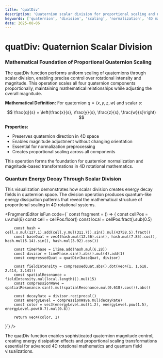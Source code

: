 ```yaml
---
title: 'quatDiv'
description: 'Quaternion scalar division for proportional scaling and normalization operations'
keywords: ['quaternion', 'division', 'scaling', 'normalization', '4D mathematics']
date: 2025-08-06
---
```



# quatDiv: Quaternion Scalar Division

### Mathematical Foundation of Proportional Quaternion Scaling

The quatDiv function performs uniform scaling of quaternions through scalar division, enabling precise control over rotational intensity and magnitude. This operation scales all four quaternion components proportionally, maintaining mathematical relationships while adjusting the overall magnitude.

**Mathematical Definition:**
For quaternion $q = (x, y, z, w)$ and scalar $s$:

$$
\frac{q}{s} = \left(\frac{x}{s}, \frac{y}{s}, \frac{z}{s}, \frac{w}{s}\right)
$$

**Properties:**

- Preserves quaternion direction in 4D space
- Enables magnitude adjustment without changing orientation
- Essential for normalization preprocessing
- Creates proportional scaling across all components

This operation forms the foundation for quaternion normalization and magnitude-based transformations in 4D rotational mathematics.

### Quantum Energy Decay Through Scalar Division

This visualization demonstrates how scalar division creates energy decay fields in quaternion space. The division operation produces quantum-like energy dissipation patterns that reveal the mathematical structure of proportional scaling in 4D rotational systems.

<FragmentEditor
        isFun
        code={`
const fragment = () => {
        const cellPos = uv.mul(6)
        const cell = cellPos.floor()
        const local = cellPos.fract().sub(0.5)

        const hash = cell.x.mul(127.1).add(cell.y.mul(311.7)).sin().mul(43758.5).fract()
        const baseQuat = vec4(hash.mul(12.56).sin(), hash.mul(7.85).cos(), hash.mul(5.14).sin(), hash.mul(3.92).cos())

        const timePhase = iTime.add(hash.mul(6.28))
        const divisor = timePhase.sin().abs().mul(4).add(1)
        const compressedQuat = quatDiv(baseQuat, divisor)

        const fieldIntensity = compressedQuat.abs().dot(vec4(1, 1.618, 2.414, 3.141))
        const spatialResonance = fieldIntensity.mul(local.length()).mul(15)
        const compressionWave = spatialResonance.sin().mul(spatialResonance.mul(0.618).cos()).abs()

        const decayRate = divisor.reciprocal()
        const energyLevel = compressionWave.mul(decayRate)
        const color = vec3(energyLevel.mul(1.2), energyLevel.pow(1.5), energyLevel.pow(0.7).mul(0.8))

        return vec4(color, 1)

}`}
/>

The quatDiv function enables sophisticated quaternion magnitude control, creating energy dissipation effects and proportional scaling transformations essential for advanced 4D rotational mathematics and quantum field visualizations.
